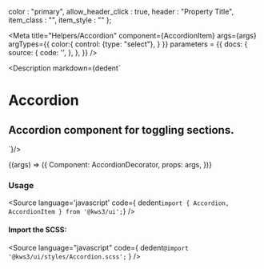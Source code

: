 
  color : "primary",
  allow_header_click : true,
  header : "Property Title",
  item_class : "",
  item_style : ""
};

<Meta
  title="Helpers/Accordion"
  component={AccordionItem}
  args={args}
  argTypes={{
    color:{
      control: {type: "select"},
    }
  }}
  parameters = {{
      docs: {
        source: {
          code: '<Accordion><AccordionItem color="success" active={true}  header="Title"></AccordionItem></Accordion>',
        },
      },
    }}
/>

<Description markdown={dedent`
# Accordion
## Accordion component for toggling sections.
`}/>

<Canvas>
  <Story
  name="Accordion"
  args={args}
  >
  {(args) => ({
    Component: AccordionDecorator,
    props: args,        
  })}
  </Story>
</Canvas>

<ArgsTable story="Accordion" />

### Usage
<Source
  language='javascript'
  code={ dedent`import { Accordion, AccordionItem } from '@kws3/ui';`}
/>

#### Import the SCSS:
<Source
  language="javascript"
  code={
    dedent`@import '@kws3/ui/styles/Accordion.scss';`
  }
/>
